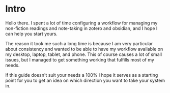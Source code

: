 # Intro

Hello there. I spent a lot of time configuring a workflow for managing my non-fiction readings and note-taking in zotero and obsidian, and I hope I can help you start yours.

The reason it took me such a long time is because I am very particular about consistency and wanted to be able to have my workflow available on my desktop, laptop, tablet, and phone. This of course causes a lot of small issues, but I managed to get something working that fulfills most of my needs.

If this guide doesn't suit your needs a 100% I hope it serves as a starting point for you to get an idea on which direction you want to take your system in.
